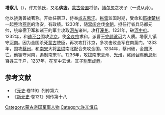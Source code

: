 '''塔察儿'''（{{bd|？||1237年|||}}），许兀慎氏，又名'''倴盏'''，[[蒙古帝国|蒙古帝国]]将领，[[博尔忽|博尔忽]]之次子（一说从孙）。

他以骁勇善战著称。开始任宿卫，侍奉[[成吉思汗|成吉思汗]]。[[拖雷|拖雷]]监国时期，受命和[[耶律楚材|耶律楚材]]一起整治[[燕京|燕京]]的治安，有政绩。1230年，随[[窝阔台|窝阔台]]伐[[金朝|金朝]]，担任行省兵马都元帅，统率宿卫军和诸王的军士攻取[[河东|河东]]诸州，攻打[[潼关|潼关]]。1231年，破[[河中府|河中府]]。1232年，和[[速不台|速不台]]围攻[[汴京|汴京]]，使[[金哀宗|金哀宗]]求和，派曹王[[完颜讹可|完颜讹可]]为人质。塔察儿镇守[[河南|河南]]。因为金国杀死[[蒙古|蒙古]]使臣，再次攻打汴京，多次击败金军在南薰门。1233年，围攻[[蔡州|蔡州]]，和[[南宋|南宋]]大将[[孟珙|孟珙]]南北配合夹攻金国。1234年，蔡州破，金国灭亡。他镇守河南，遏制南宋军。1236年，攻拔南宋息州、[[光州|光州]]，窝阔台赐他[[息州|息州]]百姓三千户，1237年，在军中去世。其子[[别里虎䚟|别里虎䚟]]。

==参考文献==
*《[[元史|元史]]·卷119》列传第六
*《[[新元史|新元史]]·卷121》列传第十八

{{DEFAULTSORT:T}}
[[Category:蒙古帝国军事人物|Category:蒙古帝国军事人物]]
[[Category:许兀慎氏|Category:许兀慎氏]]